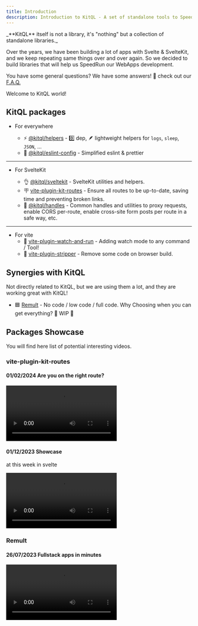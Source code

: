 ```yaml
---
title: Introduction
description: Introduction to KitQL - A set of standalone tools to SpeedRun WebApps!
---
```



<Aside type="tip">
  _**KitQL** itself is not a library, it's "nothing" but a collection of standalone libraries._
</Aside>

Over the years, we have been building a lot of apps with Svelte & SvelteKit, and we keep repeating
same things over and over again. So we decided to build libraries that will help us SpeedRun our
WebApps development.

You have some general questions? We have some answers! 🤞 check out our [F.A.Q.](/docs/faq)

<Aside type="note">Welcome to KitQL world!</Aside>

## KitQL packages

- For everywhere

  - ⚡️ [@kitql/helpers](/docs/tools/helpers) - 0️⃣ dep, 🪶 lightweight helpers for `logs`, `sleep`,
    `JSON`, ...
  - 💄 [@kitql/eslint-config](/docs/tools/eslint-config) - Simplified eslint & prettier

---

- For SvelteKit

  - 👌 [@kitql/sveltekit](/docs/tools/sveltekit) - SvelteKit utilities and helpers.
  - 🪧 [vite-plugin-kit-routes](/docs/tools/vite-plugin-kit-routes) - Ensure all routes to be
    up-to-date, saving time and preventing broken links.
  - 🔀 [@kitql/handles](/docs/tools/handles) - Common handles and utilities to proxy requests,
    enable CORS per-route, enable cross-site form posts per route in a safe way, etc.

---

- For vite
  - 👀 [vite-plugin-watch-and-run](/docs/tools/vite-plugin-watch-and-run) - Adding watch mode to any
    command / Tool!
  - 🥶 [vite-plugin-stripper](/docs/tools/vite-plugin-stripper) - Remove some code on browser build.

## Synergies with KitQL

Not directly related to KitQL, but we are using them a lot, and they are working great with KitQL!

- 🟦 [Remult](https://remult.dev/) - No code / low code / full code. Why Choosing when you can get
  everything? 🚧 WIP 🚧

## Packages Showcase

You will find here list of potential interesting videos.

### **vite-plugin-kit-routes**

#### 01/02/2024 Are you on the right route?

<Video
  src="https://www.youtube.com/watch?v=K8sKpMSCOiE"
  title="KitQL - vite-plugin-kit-routes"
  ratio="16:9"
  allowfullscreen
/>

#### 01/12/2023 Showcase

at this week in svelte


<Video
  src="https://www.youtube.com/embed/GH5NxbdCZ74?start=489"
  title="KitQL - vite-plugin-kit-routes"
  ratio="16:9"
  allowfullscreen
/>

### **Remult**

#### 26/07/2023 Fullstack apps in minutes

<Video
  src="https://www.youtube.com/embed/N8d290fTzq8"
  title="remult - Fullstack apps in minutes"
  ratio="16:9"
  allowfullscreen
/>
